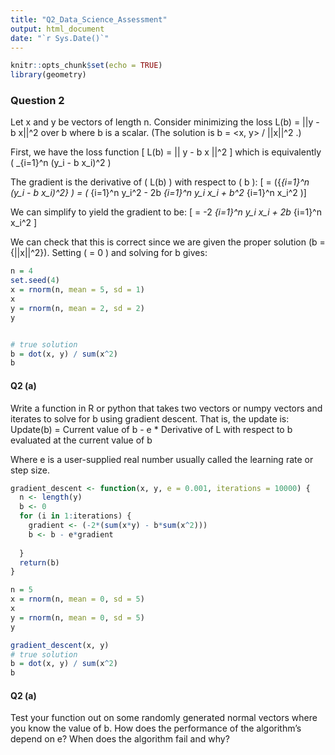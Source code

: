 ```yaml
---
title: "Q2_Data_Science_Assessment"
output: html_document
date: "`r Sys.Date()`"
---
```


```r
knitr::opts_chunk$set(echo = TRUE)
library(geometry)
```


### Question 2
Let x and y be vectors of length n. Consider minimizing the loss L(b) = ||y - b x||^2 over b where b is a scalar. (The solution is b = <x, y> / ||x||^2 .) 

First, we have the loss function \[ L(b) = || y - b \cdot x ||^2 \] which is equivalently \( \sum_{i=1}^n (y_i - b \cdot x_i)^2 \)

The gradient is the derivative of \( L(b) \) with respect to \( b \): \[ \frac{dL(b)}{db} = \frac{d}{db} \left({\sum_{i=1}^n (y_i - b \cdot x_i)^2} \right) = \frac{d}{db} \left( \sum_{i=1}^n y_i^2 - 2b \sum_{i=1}^n y_i \cdot x_i + b^2 \sum_{i=1}^n x_i^2 \right)\]

We can simplify to yield the gradient to be:
\[ \frac{dL(b)}{db} = -2 \sum_{i=1}^n y_i \cdot x_i + 2b \sum_{i=1}^n x_i^2 \] 

We can check that this is correct since we are given the proper solution \(b = \frac{<x, y>} {||x||^2}\). Setting \( \frac{dL(b)}{db} = 0 \) and solving for b gives:

```r
n = 4
set.seed(4)
x = rnorm(n, mean = 5, sd = 1)
x
y = rnorm(n, mean = 2, sd = 2)
y


# true solution
b = dot(x, y) / sum(x^2)
b
```


#### Q2 (a) 
Write a function in R or python that takes two vectors or numpy vectors and iterates to solve for b using gradient descent. That is, the update
is: 
Update(b) = Current value of b - e * Derivative of L with respect to b evaluated at the current value of b

Where e is a user-supplied real number usually called the learning rate or step size.

```r
gradient_descent <- function(x, y, e = 0.001, iterations = 10000) {
  n <- length(y)
  b <- 0
  for (i in 1:iterations) {
    gradient <- (-2*(sum(x*y) - b*sum(x^2)))
    b <- b - e*gradient
    
  }
  return(b)
}

n = 5
x = rnorm(n, mean = 0, sd = 5)
x
y = rnorm(n, mean = 0, sd = 5)
y

gradient_descent(x, y)
# true solution
b = dot(x, y) / sum(x^2)
b
```


#### Q2 (a) 
Test your function out on some randomly generated normal vectors where you know the value of b. How does the performance of the algorithm’s depend on e? When does the algorithm fail and why?
